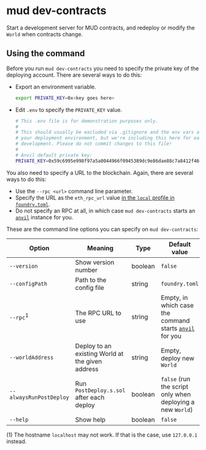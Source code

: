 # mud dev-contracts

Start a development server for MUD contracts, and redeploy or modify the `World` when contracts change.

## Using the command

Before you run `mud dev-contracts` you need to specify the private key of the deploying account.
There are several ways to do this:

- Export an environment variable.

  ```sh copy
  export PRIVATE_KEY=0x<key goes here>
  ```

- Edit `.env` to specify the `PRIVATE_KEY` value.

  ```sh copy
  # This .env file is for demonstration purposes only.
  #
  # This should usually be excluded via .gitignore and the env vars attached to
  # your deployment environment, but we're including this here for ease of local
  # development. Please do not commit changes to this file!
  #
  # Anvil default private key:
  PRIVATE_KEY=0x59c6995e998f97a5a0044966f0945389dc9e86dae88c7a8412f4603b6b78690d
  ```

You also need to specify a URL to the blockchain.
Again, there are several ways to do this:

- Use the `--rpc <url>` command line parameter.
- Specify the URL as the `eth_rpc_url` value [in the `local` profile in `foundry.toml`](https://book.getfoundry.sh/config/).
- Do not specify an RPC at all, in which case `mud dev-contracts` starts an [`anvil`](https://book.getfoundry.sh/anvil/) instance for you.

These are the command line options you can specify on `mud dev-contracts`:

| Option                  | Meaning                                  | Type    | Default value                                                                                |
| ----------------------- | ---------------------------------------- | ------- | -------------------------------------------------------------------------------------------- |
| `--version`             | Show version number                      | boolean | `false`                                                                                        |
| `--configPath`          | Path to the config file                  | string  | `foundry.toml`                                                                               |
| `--rpc`<sup>1</sup>     | The RPC URL to use                       | string  | Empty, in which case the command starts [`anvil`](https://book.getfoundry.sh/anvil/) for you |
| `--worldAddress`        | Deploy to an existing World at the given address | string | Empty, deploy new `World` |
| `--alwaysRunPostDeploy` | Run `PostDeploy.s.sol` after each deploy | boolean | `false` (run the script only when deploying a new `World`)                                     |
| `--help`                | Show help                                | boolean | `false`                                                                                        |

(1) The hostname `localhost` may not work. If that is the case, use `127.0.0.1` instead.
